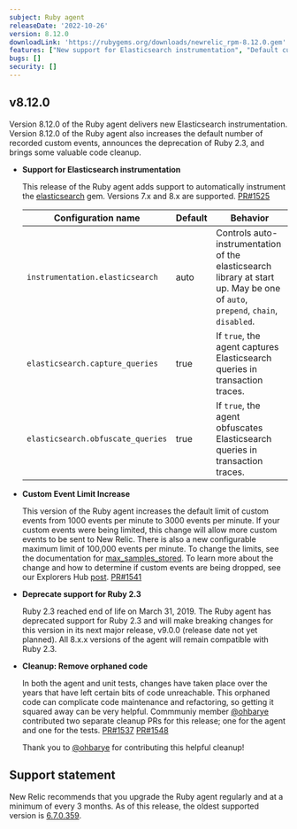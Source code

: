 ```yaml
---
subject: Ruby agent
releaseDate: '2022-10-26'
version: 8.12.0
downloadLink: 'https://rubygems.org/downloads/newrelic_rpm-8.12.0.gem'
features: ["New support for Elasticsearch instrumentation", "Default custom event limit increases from 1000 to 3000 events per minute"]
bugs: []
security: []
---
```


  ## v8.12.0

  Version 8.12.0 of the Ruby agent delivers new Elasticsearch instrumentation. Version 8.12.0 of the Ruby agent also increases the default number of recorded custom events, announces the deprecation of Ruby 2.3, and brings some valuable code cleanup.

  * **Support for Elasticsearch instrumentation**

    This release of the Ruby agent adds support to automatically instrument the [elasticsearch](https://rubygems.org/gems/elasticsearch) gem. Versions 7.x and 8.x are supported. [PR#1525](https://github.com/newrelic/newrelic-ruby-agent/pull/1525)

    | Configuration name | Default | Behavior |
    | ----------- | ----------- |----------- |
    | `instrumentation.elasticsearch` | auto | Controls auto-instrumentation of the elasticsearch library at start up. May be one of `auto`, `prepend`, `chain`, `disabled`. |
    | `elasticsearch.capture_queries` | true | If `true`, the agent captures Elasticsearch queries in transaction traces. |
    | `elasticsearch.obfuscate_queries` | true |  If `true`, the agent obfuscates Elasticsearch queries in transaction traces. |

  * **Custom Event Limit Increase**

    This version of the Ruby agent increases the default limit of custom events from 1000 events per minute to 3000 events per minute. If your custom events were being limited, this change will allow more custom events to be sent to New Relic. There is also a new configurable maximum limit of 100,000 events per minute. To change the limits, see the documentation for [max_samples_stored](https://docs.newrelic.com/docs/apm/agents/ruby-agent/configuration/ruby-agent-configuration/#custom_insights_events-max_samples_stored). To learn more about the change and how to determine if custom events are being dropped, see our Explorers Hub [post](https://discuss.newrelic.com/t/send-more-custom-events-with-the-latest-apm-agents/190497). [PR#1541](https://github.com/newrelic/newrelic-ruby-agent/pull/1541)

  * **Deprecate support for Ruby 2.3**

    Ruby 2.3 reached end of life on March 31, 2019. The Ruby agent has deprecated support for Ruby 2.3 and will make breaking changes for this version in its next major release, v9.0.0 (release date not yet planned). All 8.x.x versions of the agent will remain compatible with Ruby 2.3.

  * **Cleanup: Remove orphaned code**

    In both the agent and unit tests, changes have taken place over the years that have left certain bits of code unreachable. This orphaned code can complicate code maintenance and refactoring, so getting it squared away can be very helpful. Commmuniy member [@ohbarye](https://github.com/ohbarye) contributed two separate cleanup PRs for this release; one for the agent and one for the tests. [PR#1537](https://github.com/newrelic/newrelic-ruby-agent/pull/1537) [PR#1548](https://github.com/newrelic/newrelic-ruby-agent/pull/1548)

    Thank you to [@ohbarye](https://github.com/ohbarye) for contributing this helpful cleanup!


## Support statement

New Relic recommends that you upgrade the Ruby agent regularly and at a minimum of every 3 months. As of this release, the oldest supported version is [6.7.0.359](https://docs.newrelic.com/docs/release-notes/agent-release-notes/ruby-release-notes/ruby-agent-670359).
